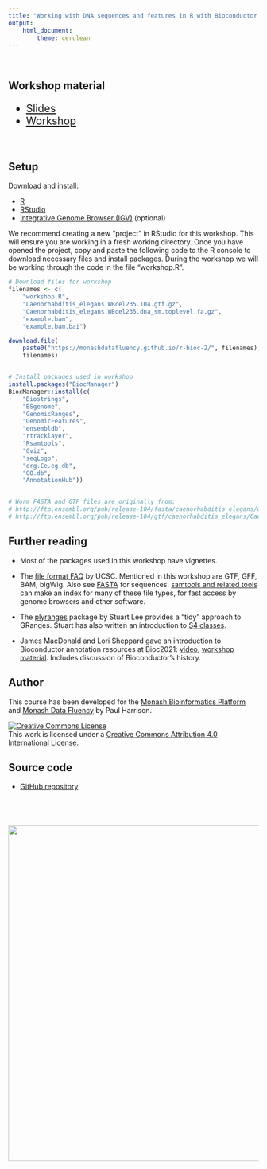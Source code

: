 ```yaml
---
title: "Working with DNA sequences and features in R with Bioconductor - version 2"
output:
    html_document:
        theme: cerulean
---
```


<br>

## Workshop material

<div style="font-size: 150%">
* [Slides](slides.html)
* [Workshop](workshop.html)
</div>

<br>

## Setup

Download and install:

* [R](https://cloud.r-project.org/) 
* [RStudio](https://www.rstudio.com/products/rstudio/download/)
* [Integrative Genome Browser (IGV)](https://software.broadinstitute.org/software/igv/download) (optional)

We recommend creating a new "project" in RStudio for this workshop. This will ensure you are working in a fresh working directory. Once you have opened the project, copy and paste the following code to the R console to download necessary files and install packages. During the workshop we will be working through the code in the file "workshop.R".

```r
# Download files for workshop
filenames <- c(
    "workshop.R", 
    "Caenorhabditis_elegans.WBcel235.104.gtf.gz", 
    "Caenorhabditis_elegans.WBcel235.dna_sm.toplevel.fa.gz",
    "example.bam",
    "example.bam.bai")

download.file(
    paste0("https://monashdatafluency.github.io/r-bioc-2/", filenames),
    filenames)


# Install packages used in workshop
install.packages("BiocManager")
BiocManager::install(c(
    "Biostrings",
    "BSgenome",
    "GenomicRanges",
    "GenomicFeatures",
    "ensembldb",
    "rtracklayer",
    "Rsamtools",
    "Gviz",
    "seqLogo",
    "org.Ce.eg.db",
    "GO.db",
    "AnnotationHub"))


# Worm FASTA and GTF files are originally from:
# http://ftp.ensembl.org/pub/release-104/fasta/caenorhabditis_elegans/dna/Caenorhabditis_elegans.WBcel235.dna_sm.toplevel.fa.gz
# http://ftp.ensembl.org/pub/release-104/gtf/caenorhabditis_elegans/Caenorhabditis_elegans.WBcel235.104.gtf.gz
```


## Further reading

* Most of the packages used in this workshop have vignettes.

* The [file format FAQ](https://genome.ucsc.edu/FAQ/FAQformat.html) by UCSC. Mentioned in this workshop are GTF, GFF, BAM, bigWig. Also see [FASTA](https://en.wikipedia.org/wiki/FASTA_format) for sequences. [samtools and related tools](http://www.htslib.org/) can make an index for many of these file types, for fast access by genome browsers and other software.

* The [plyranges](https://bioconductor.org/packages/release/bioc/html/plyranges.html) package by Stuart Lee provides a "tidy" approach to GRanges. Stuart has also written an introduction to [S4 classes](https://stuartlee.org/2019/07/09/s4-short-guide/).

* James MacDonald and Lori Sheppard gave an introduction to Bioconductor annotation resources at Bioc2021: [video](https://www.youtube.com/watch?v=3ABBm7BZszI), [workshop material](https://jmacdon.github.io/Bioc2021Anno/articles/AnnotationWorkshop.html). Includes discussion of Bioconductor's history.


## Author

This course has been developed for the [Monash Bioinformatics Platform](https://www.monash.edu/researchinfrastructure/bioinformatics) and [Monash Data Fluency](https://www.monash.edu/data-fluency) by Paul Harrison.

<a rel="license" href="http://creativecommons.org/licenses/by/4.0/"><img alt="Creative Commons License" style="border-width:0" src="CC-BY.png" /></a><br />This work is licensed under a <a rel="license" href="http://creativecommons.org/licenses/by/4.0/">Creative Commons Attribution 4.0 International License</a>.

## Source code

* [GitHub repository](https://github.com/MonashDataFluency/r-bioc-2)

<p style="margin-top: 5em; text-align: right">
<a href="https://www.monash.edu/researchinfrastructure/bioinformatics"><img src="MBP-banner.png" width="675"></a>
</p>
